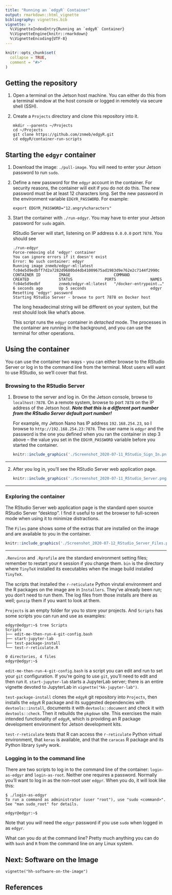 ```yaml
---
title: "Running an `edgyR` Container"
output: rmarkdown::html_vignette
bibliography: vignettes.bib
vignette: >
  %\VignetteIndexEntry{Running an `edgyR` Container}
  %\VignetteEngine{knitr::rmarkdown}
  %\VignetteEncoding{UTF-8}
---
```


```r
knitr::opts_chunk$set(
  collapse = TRUE,
  comment = "#>"
)
```

## Getting the repository

1. Open a terminal on the Jetson host machine. You can either do this from a
terminal window at the host console or logged in remotely via secure shell
(SSH).
2. Create a `Projects` directory and clone this repository into it.

    ```
    mkdir --parents ~/Projects
    cd ~/Projects
    git clone https://github.com/znmeb/edgyR.git
    cd edgyR/container-run-scripts
    ```

## Starting the `edgyr` container

1. Download the image: `./pull-image`. You will need to enter your
Jetson password to run `sudo`.
2. Define a new password for the `edgyr` account in the container. For
security reasons, the container will exit if you do not do this. The new
password must be at least 12 characters long. Set the new password in the
environment variable `EDGYR_PASSWORD`. For example:

    `export EDGYR_PASSWORD="12.angry%characters"`
3. Start the container with `./run-edgyr`. You may have to enter your Jetson
password for `sudo` again.

    RStudio Server will start, listening on IP address `0.0.0.0` port `7878`.
    You should see
    
    ```
    ./run-edgyr
    Force-removing old 'edgyr' container
    You can ignore errors if it doesn't exist
    Error: No such container: edgyr
    Running image znmeb/edgyr-ml:latest
    fc04e5d9edbff7d2a7282d9680bd4db41009675ad1983d9e762e2c7144f2990c
    CONTAINER ID        IMAGE                   COMMAND                  CREATED             STATUS              PORTS               NAMES
    fc04e5d9edbf        znmeb/edgyr-ml:latest   "/docker-entrypoint.…"   6 seconds ago       Up 5 seconds                            edgyr
    Resetting 'edgyr' password
    Starting RStudio Server - browse to port 7878 on Docker host
    ```
    
    The long hexadecimal string will be different on your system, but the rest
    should look like what's above.
    
    This script runs the `edgyr` container in *detached* mode. The processes in
    the container are running in the background, and you can use the terminal
    for other operations.

## Using the container

You can use the container two ways - you can either browse to the RStudio
Server or log in to the command line from the terminal. Most users will want to
use RStudio, so we'll cover that first.

### Browsing to the RStudio Server

1. Browse to the server and log in. On the Jetson console, browse to
`localhost:7878`. On a remote system, browse to port `7878` on the IP address
of the Jetson host. ***Note that this is a different port number from the
RStudio Server default port number!***

    For example, my Jetson Nano has IP address `192.168.254.23`, so I browse
    to `http://192.168.254.23:7878`. The user name is `edgyr` and the password
    is the one you defined when you ran the container in step 3 above -- the
    value you set in the `EDGYR_PASSWORD` variable before you started the
    container.

    ```r
    knitr::include_graphics('./Screenshot_2020-07-11_RStudio_Sign_In.png')
    ```

--------------------

2. After you log in, you'll see the RStudio Server web application page.

    ```r
    knitr::include_graphics('./Screenshot_2020-07-11_RStudio_Server.png')
    ```

--------------------

### Exploring the container

The RStudio Server web application page is the standard open source RStudio
Server "desktop". I find it useful to set the browser to full-screen mode when
using it to minimize distractions.

The `Files` pane shows some of the extras that are installed on the image and
are available to you in the container.

```r
knitr::include_graphics('./Screenshot_2020-07-12_RStudio_Server_Files.png')
```

--------------------

`.Renviron` and `.Rprofile` are the standard environment setting files;
remember to restart your `R` session if you change them. `bin` is the directory
where `TinyTeX` installed its executables when the image build installed
`TinyTeX`. 

The scripts that installed the `r-reticulate` Python virutal environment and the
R packages on the image are in `Installers`. They've already been run; you don't
need to run them. The log files from those installs are there as well; `gunzip`
them if you want to look at them.

`Projects` is an empty folder for you to store your projects. And `Scripts` has
some scripts you can run and use as examples:

```
edgyr@edgyr:~$ tree Scripts
Scripts
├── edit-me-then-run-4-git-config.bash
├── start-jupyter-lab
├── test-package-install
└── test-r-reticulate.R

0 directories, 4 files
edgyr@edgyr:~$ 
```

`edit-me-then-run-4-git-config.bash` is a script you can edit and run to set
your `git` configuration. If you're going to use `git`, you'll need to edit and
then run it. `start-jupyter-lab` starts a JupyterLab server; there is an entire
vignette devoted to JupyterLab in `vignette("kk-jupyter-lab")`.

`test-package-install` clones the `edgyR` git repository into `Projects`, then
installs the `edgyR` R package and its suggested dependencies with
`devtools::install`, documents it with `devtools::document` and check it with
`devtools::check`. Then it rebuilds the `pkgdown` site. This exercises the main
intended functionality of `edgyR`, which is providing an R package development
environment for Jetson development kits.

`test-r-reticulate` tests that R can access the `r-reticulate` Python virtual
environment, that `keras` is available, and that the `caracas` R package and
its Python library `SymPy` work.

### Logging in to the command line

There are two scripts to log in to the command line of the container: 
`login-as-edgyr` and `login-as-root`. Neither one requires a password. Normally
you'll want to log in as the non-root user `edgyr`. When you do, it will look
like this:

```
$ ./login-as-edgyr 
To run a command as administrator (user "root"), use "sudo <command>".
See "man sudo_root" for details.

edgyr@edgyr:~$ 
```

Note that you *will* need the `edgyr` password if you use `sudo` when logged in
as `edgyr`.

What can you do at the command line? Pretty much anything you can do with `bash`
and `R` from the command line on any Linux system.

## Next: Software on the Image

`vignette("hh-software-on-the-image")`

## References
